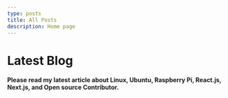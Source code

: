 ```yaml
---
type: posts
title: All Posts
description: Home page
---
```



# Latest Blog

#### Please read my latest article about Linux, Ubuntu, Raspberry Pi, React.js, Next.js, and Open source Contributor.

